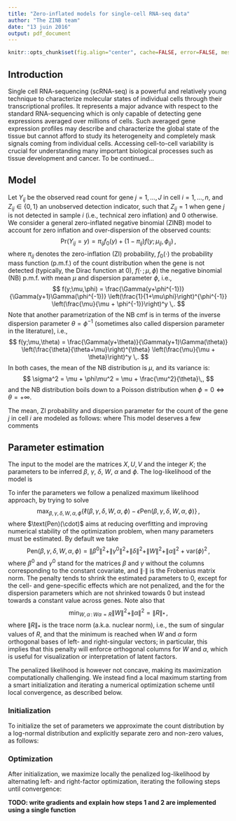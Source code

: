 ```yaml
---
title: "Zero-inflated models for single-cell RNA-seq data"
author: "The ZINB team"
date: "13 juin 2016"
output: pdf_document
---
```


```r
knitr::opts_chunk$set(fig.align="center", cache=FALSE, error=FALSE, message=FALSE, echo=TRUE, warning=FALSE, results="markup")
```

## Introduction

Single cell RNA-sequencing (scRNA-seq) is a powerful and relatively young technique to characterize molecular states of individual cells through their transcriptional profiles. It represents a major advance with respect to the standard RNA-sequencing which is only capable of detecting gene expressions averaged over millions of cells. Such averaged gene expression profiles may describe and characterize the global state of the tissue but cannot afford to study its heterogeneity and completely mask signals coming from individual cells. Accessing cell-to-cell variability is crucial for understanding many important biological processes such as tissue development and cancer. To be continued...

## Model

Let $Y_{ij}$ be the observed read count for gene $j=1,\ldots,J$ in cell $i=1,\ldots,n$, and $Z_{ij} \in \{0,1\}$ an unobserved detection indicator, such that $Z_{ij} = 1$ when gene $j$ is not detected in sample $i$ (i.e., technical zero inflation) and $0$ otherwise. We consider a general zero-inflated negative binomial (ZINB) model to account for zero inflation and over-dispersion of the observed counts:
$$
\text{Pr}(Y_{ij} = y) = \pi_{ij} f_0(y) + (1-\pi_{ij}) f(y;\mu_{ij},\phi_{ij}) \,,
$$
where $\pi_{ij}$ denotes the zero-inflation (ZI) probability, $f_0(\cdot)$ the probability mass function (p.m.f.) of the count distribution when the gene is not detected (typically, the Dirac function at $0$), $f( \cdot \,;\mu,\phi)$ the negative binomial (NB) p.m.f. with mean $\mu$ and dispersion parameter $\phi$, i.e.,
$$
f(y;\mu,\phi) = \frac{\Gamma(y+\phi^{-1})}{\Gamma(y+1)\Gamma(\phi^{-1})} \left(\frac{1}{1+\mu\phi}\right)^{\phi^{-1}} \left(\frac{\mu}{\mu + \phi^{-1}}\right)^y \,.
$$
Note that another parametrization of the NB cmf is in terms of the inverse dispersion parameter $\theta=\phi^{-1}$ (sometimes also called dispersion parameter in the literature), i.e.,
$$
f(y;\mu,\theta) = \frac{\Gamma(y+\theta)}{\Gamma(y+1)\Gamma(\theta)} \left(\frac{\theta}{\theta+\mu}\right)^{\theta} \left(\frac{\mu}{\mu + \theta}\right)^y \,.
$$
In both cases, the mean of the NB distribution is $\mu$, and its variance is:
$$
\sigma^2 = \mu + \phi\mu^2 = \mu + \frac{\mu^2}{\theta}\,,
$$
and the NB distribution boils down to a Poisson distribution when $\phi=0 \Leftrightarrow \theta = +\infty$.

The mean, ZI probability and dispersion parameter for the count of the gene $j$ in cell $i$ are modeled as follows:
\begin{align}
\log(\mu_{ij}) &= \left( X\beta_\mu + U\gamma_\mu + (V\delta_\mu)^\top + W\alpha_\mu \right)_{ij}\,,\\
\text{logit}(\pi_{ij}) &= \left(X\beta_\pi + U\gamma_\pi + (V\delta_\pi)^\top + W\alpha_\pi\right)_{ij} \,,\\
\log(\phi_{ij}) &= \phi_j \,,
\end{align}
where
\begin{itemize}
\item $X$ is an $n\times M$ design matrix corresponding to $M$ covariates of interest/factors of “wanted variation” (e.g., cell type) and ${\bf \beta}=(\beta_\mu,\beta_\pi)$ its associated M × J matrices of parameters of interest;
\item $U$ is an $n\times L$ matrix corresponding to known sample-level unwanted factors (e.g., C1 run, QC measures) and ${\bf \gamma} = (\gamma_\mu,\gamma_\pi)$ its associated L × J matrices of nuisance parameters;
\item $V$ is a $J \times L$ matrix corresponding to known gene-level unwanted factors (e.g., GC-content) and ${\bf \delta} = (\delta_\mu , \delta_\pi)$ its associated $L\times n$ matrices of nuisance parameters;
\item $W$ is an unobserved $n \times K$ matrix corresponding to unknown factors, which could be of “unwanted variation” as in RUV or of interest (such as biological variations), and ${\bf \alpha} = (\alpha_\mu,\alpha_{\pi})$ its associated $K \times J$ matrices of parameters.
\end{itemize}

This model deserves a few comments
\begin{itemize}
\item The model extends the RUV framework to ZINB variables. It differs in interpretation from RUV in the $W\alpha$ factor, which we do not consider as necessarily unwanted; it generally corresponds to an unknown low-dimensional variations in the data, that could be due to unwanted factors such as technical artefacts (as in RUV), or to biological variations which could be of interest such as cell cycle or cell differentiation, as typically assumed in other factor models such as PCA or ICA.
\item By default $U$ and $V$ always contain at least one constant column, to account for cell-specific  (a.k.a. size factors) and gene-specific (e.g., mean expression level) variations.
\item The $X$, $U$ and $V$ matrices could differ in the modelling of $\mu$ and $\pi$ if we assume that some known factors do not affect all three parameters; to keep notations simple and consistant we use the same matrices, but will implicitly assume that some parameters may be constrained to be $0$ if needed.
\item When $X=0$, $U={\bf 1}_n$ and $V={\bf 1}_J$, then the model if a factor model akin to PCA where $W$ is a factor matrix and $(\alpha_\mu, \alpha_\pi)$ are loading matrices.
\item By allowing the parameters to differ between the models of $\mu$ and $\pi$, we can model and test for differences in NB mean or in ZI probability.
\item We limit ourselves to a gene-dependent dispersion parameter. More complicated models for $\phi_{ij}$ could be investigated, such as a model similar to $\mu_{ij}$, or a functional of the form $\phi_{ij} = f(\mu_{ij})$, but we restrict ourselves to a simpler model that has been shown to be largely sufficient in bulk RNA-seq models.
\end{itemize}

## Parameter estimation
The input to the model are the matrices $X, U, V$ and the integer $K$; the parameters to be inferred $\beta$, $\gamma$, $\delta$, $W$, $\alpha$ and $\phi$. The log-likelihood of the model is
\begin{equation}
\begin{split}
\ell(\beta,\gamma,\delta,W,\alpha,\phi) & = \sum_{i=1}^n \sum_{j=1}^J \ln \text{Pr}(Y_{i,j}=y_{ij}\,|\,\beta,\gamma,\delta,W,\alpha,\phi) \\
& = \sum_{i=1}^n \sum_{j=1}^J \ln\left( \pi_{ij} f_0(y_{ij}) + (1-\pi_{ij}) f(y_{ij};\mu_{ij},\phi_{ij})\right)
\end{split}
\end{equation}

To infer the parameters we follow a penalized maximum likelihood approach, by trying to solve
$$
\max_{\beta,\gamma,\delta,W,\alpha,\phi} \left\{\ell(\beta,\gamma,\delta,W,\alpha,\phi) - \epsilon \text{Pen}(\beta,\gamma,\delta,W,\alpha,\phi) \right\}\,,
$$
where $\text(Pen)(\cdot)$ aims at reducing overfitting and improving numerical stability of the optimization problem, when many parameters must be estimated. By default we take
$$
\text{Pen}(\beta,\gamma,\delta,W,\alpha,\phi) = \|\beta^0\|^2 + \|\gamma^0\|^2 + \|\delta\|^2 + \|W\|^2 + \|\alpha\|^2 + \text{var}(\phi)^2 \,,
$$
where $\beta^0$ and $\gamma^0$ stand for the matrices $\beta$ and $\gamma$ without the columns corresponding to the constant covariate, and $\|\cdot\|$ is the Frobenius matrix norm. The penalty tends to shrink the estimated parameters to $0$, except for the cell- and gene-specific effects which are not penalized, and the for the dispersion parameters which are not shrinked towards $0$ but instead towards a constant value across genes. Note also that
$$
\min_{W,\alpha\,:\,W\alpha=R} \|W\|^2 + \|\alpha\|^2 = \|R\|_*\,,
$$
where $\|R\|_*$ is the trace norm (a.k.a. nuclear norm), i.e., the sum of singular values of $R$, and that the minimum is reached when $W$ and $\alpha$ form orthogonal bases of left- and right-singular vectors; in particular, this implies that this penalty will enforce orthogonal columns for $W$ and $\alpha$, which is useful for visualization or interpretation of latent factors.

The penalized likelihood is however not concave, making its maximization computationally challenging. We instead find a local maximum starting from a smart initialization and iterating a numerical optimization scheme until local convergence, as described below.

### Initialization
To initialize the set of parameters we approximate the count distribution by a log-normal distribution and explicitly separate zero and non-zero values, as follows:
\begin{enumerate}
\item Set $\mathcal{P} = \left\{(i,j)\,:\,Y_{ij}>0\right\}$
\item Set $L_{ij} = \log(y_{ij})$ for all $(i,j)\in\mathcal{P}$. 
\item Estimate $\hat{\delta}_\mu$ by solving the ridge regression problem:
$$
\hat{\delta}_\mu \in \arg\min_{\delta_\mu} \sum_{(i,j)\in\mathcal{P}} \left(L_{ij} - (V\delta_\mu)_{ji} \right)^2 + \epsilon \left(\|\delta_\mu^0\|^2 \right)\,.
$$
Note that this problem can be solved for each cell ($i$) independently and in parallel. When there is no gene covariate besides the constant offset, the problem is easily solved by setting $(\hat{\delta}_\mu)_i$ to the mean of the log-counts (for non-zero counts) of the cell $i$.
\item Remove the cell-specific estimates from $L$ by setting
$$
\forall (i,j)\in\mathcal{P},\quad L_{ij} \leftarrow L_{ij} - (V\hat{\delta}_\mu)_{ji} \,.
$$
\item Estimate $\hat{\beta}_\mu$ and $\hat{\gamma}_\mu$ by solving a ridge regression problem:
$$
\left( \hat{\beta}_\mu , \hat{\gamma}_\mu\right) \in \arg\min_{(\beta_\mu,\gamma_\mu)} \sum_{(i,j)\in\mathcal{P}} \left(L_{ij} - (X\beta_\mu + U\gamma_\mu)_{ij} \right)^2 + \epsilon \left( \|\beta_\mu\|^2 + \|\gamma_\mu^0\|^2 \right)\,.
$$
Note that this problem can be solved for each gene ($j$) independently and in parallel. Again, when there is no cell-specific covariate besides the constand offset then the gene-specific parameter $(\gamma_\mu)_j$ is simply obtained by the mean of $L_{ij}$ across cells.
\item Remove the gene-specific estimates from $L$ by setting
$$
\forall (i,j)\in\mathcal{P},\quad L_{ij} \leftarrow L_{ij} - (X\hat{\beta}_\mu + U\hat{\gamma}_\mu)_{ji} \,.
$$
\item Estimate $\hat{W}$ and $\hat{\alpha}$ by performing a SVD with missing values from the $L$ matrix (with entries restricted to $\mathcal{P}$). Here we use a technique similar to the the *SVDImpute()* function of the *imputation* package, which starts by filling missing values in the $L$ matrix using the mean of the columns, then computes a low-rank approximation of the matrix by rank-$M$ SVD, then fill the missing values again from the rank-$M$ approximation, and iterates a few times. Other techniques may be used a well, such as stochastic gradient-based approaches popular in recommender systems. Once a rank-$M$ SVD of $L$ is obtaines, of the form $L \approx FDG^\top$, we set $\hat{W} = D^{\frac{1}{2}}F$ and $\hat{\alpha} = D^{\frac{1}{2}}G^\top$.
\item Set $\hat{Z}_{ij} = 1$ if $(i,j)\in\mathcal{P}$, $\hat{Z}_{ij} =0$ otherwise.
\item Estimate $\hat{\delta}_\pi$ by solving the regularized logistic regression problem:
$$
\hat{\delta}_\pi \in \arg\min_{\delta_\pi} \sum_{(i,j)} \left[-\hat{Z}_{ij} (V\delta_\pi)_{ji} + \log\left( 1 + e^{(V\delta_\pi)_{ji}}\right)  \right] + \epsilon \left(\|\delta_\pi^0\|^2 \right)\,.
$$
Note that this problem can be solved for each cell ($i$) independently and in parallel. When there is no gene covariate besides the constant offset, the problem is easily solved by setting $(\hat{\delta}_\mu)_i$ to the logit of the proportion of zeros in each cell.
\item Estimate $\hat{\beta_\pi}$, $\hat{\gamma}_\pi$ and $\hat{\alpha}_\pi$ by solving the regularized logistic problem
\begin{multline}
\left(\hat{\beta}_\pi, \hat{\gamma}_\pi, \hat{\alpha}_\pi\right) \in \arg\min_{\left(\beta_\pi,\gamma_\pi,\alpha_\pi\right)} \sum_{(i,j)}
\Big[-\hat{Z}_{ij} (X\beta_\pi + U\gamma_\pi + (V\hat{\delta}_\pi)^\top + W\alpha_\pi)_{ij} \\
+ \log\left( 1 + e^{(X\beta_\pi + U\gamma_\pi + (V\hat{\delta}_\pi)^\top + W\alpha_\pi)_{ij}}\right)  \Big] + \epsilon \left(\|\beta_\pi\|^2 + \|\gamma_\pi^0\|^2 + \|\alpha_\pi\|^2 \right)\,.
\end{multline}
\item Initialize $\hat{\phi}=0$ (no overdispersion). 
\end{enumerate}

### Optimization
After initialization, we maximize locally the penalized log-likelihood by alternating left- and right-factor optimization, iterating the following steps until convergence:
\begin{enumerate}
\item Left-factor (cell-specific) optimization:
$$
\left(\hat{\delta}, \hat{W} \right) \leftarrow \arg\max_{\left(\delta, W\right)} \left\{\ell(\hat{\beta}, \hat{\gamma},\delta,W, \hat{\alpha}, \hat{\phi}) - \epsilon \text{Pen}(\hat{\beta}, \hat{\gamma},\delta,W, \hat{\alpha}, \hat{\phi}) \right\}\,,
$$
Note that this optimization can be performed independently and in parallel for each cell $i$.
\item Right-factor (gene-specific) optimization:
$$
\left(\hat{\beta}, \hat{\gamma}, \hat{\alpha}, \hat{\phi} \right) \leftarrow \arg\max_{\left(\beta, \gamma, \alpha, \phi \right)} \left\{\ell(\beta, \gamma,\hat{\delta},\hat{W}, \alpha, \phi) - \epsilon \text{Pen}(\beta, \gamma, \hat{\delta}, \hat{W}, \alpha, \phi) \right\}\,,
$$
Note that this optimization can be performed independently and in parallel for each gene $j$.
\item Orthogonalization: 
$$
\left(\hat{W}, \hat{\alpha} \right) \leftarrow \arg\min_{(W,\alpha)\,:\,W\alpha = \hat{W}\hat{\alpha}} \left( \|W\|^2 + \|\alpha\|^2 \right)\,.
$$
This is obtained by performing a SDV of $\hat{W}\hat{\alpha} = FDG^\top$, and setting $\hat{W}\leftarrow F D^{\frac{1}{2}}$ and $\hat{\alpha}\leftarrow D^{\frac{1}{2}}G^\top$. Note that this step not only allows to maximize locally the penalized log-likelihood, but also ensures that the columns of $W$ stay orthogonal to each other during optimization.
\end{enumerate}

**TODO: write gradients and explain how steps 1 and 2 are implemented using a single function**
